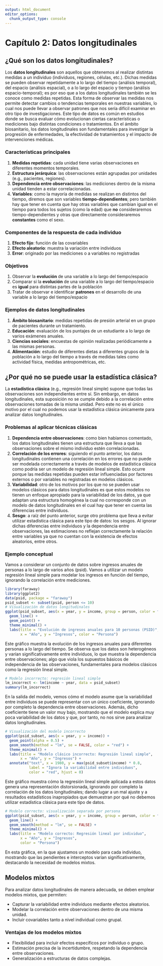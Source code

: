 ```yaml
---
output: html_document
editor_options: 
  chunk_output_type: console
---
```


# Capítulo 2: Datos longitudinales

## ¿Qué son los datos longitudinales?

Los **datos longitudinales** son aquellos que obtenemos al realizar distintas medidas a un individuo (individuos, regiones, células, etc.). Dichas medidas se pueden observar repetidamente a lo largo del tiempo (análisis temporal), del espacio (análisis espacial), o a lo largo del espacio y tiempo (análisis espacio-temporal); es por eso que a los datos longitudinales también se les conoce como medidas repetidas. Esta forma de observar las medidas nos permite detectar cambios o tendencias temporales en nuestras variables, lo cual nos puede llevar a observar patrones que nos sería difícil examinar en otro tipo de investigaciones. Este tipo de datos es común en estudios donde se busca evaluar cómo evolucionan ciertas características o mediciones bajo distintas condiciones o tratamientos. En el ámbito biosanitario, los datos longitudinales son fundamentales para investigar la progresión de enfermedades, la efectividad de tratamientos y el impacto de intervenciones médicas.

### Características principales

1.  **Medidas repetidas**: cada unidad tiene varias observaciones en diferentes momentos temporales.
2.  **Estructura jerárquica**: las observaciones están agrupadas por unidades (e.g., pacientes, regiones).
3.  **Dependencia entre observaciones**: las mediciones dentro de la misma unidad tienden a estar correlacionadas.
4.  **Variables**: como la mayoría de medidas se realizan en distintos del tiempo, diremos que son variables **tiempo-dependientes**; pero también hay que tener en cuenta que hay otras variables que cambian igual en el tiempo para todos los sujetos (como la edad) que **no** consideraremos tiempo-dependientes y otras que directamente consideraremos **constantes** como el sexo.

### Componentes de la respuesta de cada individuo

1.  **Efecto fijo**: función de las covariables
2.  **Efecto aleatorio**: muestra la variación entre individuos
3.  **Error**: originado por las mediciones o a variables no registradas

### Objetivos

1.  Observar la **evolución** de una variable a lo largo del tiempo/espacio
2.  Comparar si la **evolución** de una variable a lo largo del tiempo/espacio es **igual** para distintas partes de la población
3.  Tratar de observar e identificar **patrones** en el desarrollo de una variable a lo largo del tiempo/espacio

### Ejemplos de datos longitudinales

1.  **Ámbito biosanitario**: medidas repetidas de presión arterial en un grupo de pacientes durante un tratamiento.
2.  **Educación**: evaluación de los puntajes de un estudiante a lo largo de varios exámenes anuales.
3.  **Ciencias sociales**: encuestas de opinión realizadas periódicamente a las mismas personas.
4.  **Alimentación**: estudio de diferentes dietas a diferentes grupos de la población a lo largo del tiempo a través de medidas tales como actividad física, medidas antropométricas, etc.

## ¿Por qué no se puede usar la estadística clásica?

La **estadística clásica** (e.g., regresión lineal simple) supone que todas las observaciones son independientes entre sí. Sin embargo, en datos longitudinales, esta suposición no se cumple debido a la correlación entre observaciones tomadas de la misma unidad. Pero este no es el único motivo por el cual no podemos usar la estadística clásica únicamente para analizar datos longitudinales.

### Problemas al aplicar técnicas clásicas

1.  **Dependencia entre observaciones**: como bien habíamos comentado, los datos longitudinales tienen una estructura que lleva a que las observaciones sobre el mismo individuo estén correlacionadas.
2.  **Correlación de los errores**: siguiendo el punto anterior, los datos longitudinales contienen una correlación en los errores que no puede ser modelada correctamente a través de modelos de estadística clásica como podría ser un modelo de regresión lineal simple. Esto ocurre porque las medidas repetidas pueden estar influenciadas por factores externos o por variables no registradas en modelos clásicos.
3.  **Variabilidad**: otro de los motivos por los que no se pueden usar modelos clásicos para datos longitudinales es que estos modelos no tienen un enfoque apropiado para la variabilidad de los datos, ya que adaptan una estructura homogénea la cual no corresponde con un modelo de datos longitudinales en el cual hay que tener en cuenta las diferencias entre individuos.
4.  **Sesgo**: a raíz del punto anterior, surge otro problema que lleva a evitar utilizar estadística clásica para este tipo de datos: los sesgos. Al ignorar dichas diferencias entre individuos y la dependencia entre observaciones, las estimaciones no reflejan correctamente la relación entre variables ya que no cuentan con la existencia de efectos aleatorios, entre otros.

### Ejemplo conceptual

Vamos a considerar un conjunto de datos sobre ingresos anuales de personas a lo largo de varios años (psid). Vamos a utilizar un modelo regresión lineal simple para modelar los ingresos en función del tiempo, ignorando la correlación entre mediciones.

```r
library(faraway)
library(ggplot2)
data(psid, package = "faraway")
psid_subset <- subset(psid, person <= 10)
# Visualización de datos longitudinales
ggplot(psid_subset, aes(x = year, y = income, group = person, color = factor(person))) +
  geom_line() +
  geom_point() +
  theme_minimal() +
  labs(title = "Evolución de ingresos anuales para 10 personas (PSID)",
       x = "Año", y = "Ingresos", color = "Persona")
```

Este gráfico muestra la evolución de los ingresos anuales para diferentes personas a lo largo del tiempo. Se observa que los datos son  heterogéneos y varían significativamente entre individuos, lo que muestra la dependencia entre observaciones; algo que viola los supuestos básicos de independencia de las observaciones, fundamentales para modelos clásicos como la regresión lineal simple.

```r
# Modelo incorrecto: regresión lineal simple
lm_incorrect <- lm(income ~ year, data = psid_subset)
summary(lm_incorrect)
```

En la salida del modelo, vemos cómo el modelo asume que la variabilidad entre individuos se puede representar con un único coeficiente, ignorando por completo la dependencia entre observaciones. Además, dicho coeficiente tiene un valor muy bajo, mostrando que el modelo explica muy poca variabilidad de los datos y que, por tanto, no nos sirve para analizar datos longitudinales.

```r
# Visualización del modelo incorrecto
ggplot(psid_subset, aes(x = year, y = income)) +
  geom_point(alpha = 0.5) +
  geom_smooth(method = "lm", se = FALSE, color = "red") +
  theme_minimal() +
  labs(title = "Modelo clásico incorrecto: Regresión lineal simple",
       x = "Año", y = "Ingresos") +
  annotate("text", x = 1980, y = max(psid_subset$income) * 0.8,
           label = "Ignora la variabilidad entre individuos",
           color = "red", hjust = 0)
```

Este gráfico muestra cómo la regresión lineal simple aplicada a estos datos genera una representación distorsionada, ignorando por completo la correlación de los datos longitudinales; dando lugar a un mal ajuste y a resultados estadísticos inapropiados que demuestran por qué no debemos utilizar estadística clásica para este tipo de datos.

```r
# Modelo correcto: visualización separada por persona
ggplot(psid_subset, aes(x = year, y = income, group = person, color = factor(person))) +
  geom_line() +
  geom_smooth(method = "lm", se = FALSE) +
  theme_minimal() +
  labs(title = "Modelo correcto: Regresión lineal por individuo",
       x = "Año", y = "Ingresos",
       color = "Persona")
```

En esta gráfica, en la que ajustamos un modelo para cada individuo, mostrando que las pendientes e interceptos varían significativamente, destacando la necesidad de modelos mixtos.

## Modelos mixtos

Para analizar datos longitudinales de manera adecuada, se deben emplear modelos mixtos, que permiten: 

-   Capturar la variabilidad entre individuos mediante efectos aleatorios. 
-   Modelar la correlación entre observaciones dentro de una misma unidad. 
-   Incluir covariables tanto a nivel individual como grupal.

### Ventajas de los modelos mixtos

-   Flexibilidad para incluir efectos específicos por individuo o grupo.
-   Estimación precisa de la incertidumbre, respetando la dependencia entre observaciones.
-   Generalización a estructuras de datos complejas.
